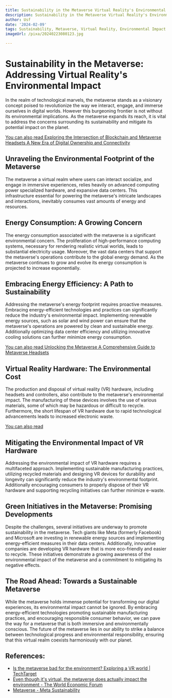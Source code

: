 ```yaml
---
title: Sustainability in the Metaverse Virtual Reality's Environmental Impact
description: Sustainability in the Metaverse Virtual Reality's Environmental Impact
author: Usf
date: '2024-02-09'
tags: Sustainability, Metaverse, Virtual Reality, Environmental Impact
imageUrl: /pixa/20240223080123.jpg

---
```

# Sustainability in  the Metaverse: Addressing Virtual Reality's Environmental Impact

In the realm of  technological marvels,  the metaverse  stands  as a visionary concept poised to revolutionize the way we interact, engage, and immerse ourselves in digital worlds. However  this burgeoning frontier is not without its environmental implications. As the metaverse expands its reach, it is vital to address the concerns surrounding  its sustainability and mitigate its  potential  impact on the planet.

[You can  also read Exploring the Intersection of Blockchain and Metaverse Headsets A New Era of Digital  Ownership and Connectivity](Exploring%20the%20Intersection%20of%20Blockchain%20and%20Metaverse%20Headsets%20A%20New%20Era%20of%20Digital%20Ownership%20and%20Connectivity)


## Unraveling the Environmental Footprint of the  Metaverse

The metaverse a virtual realm where users can interact socialize, and engage in immersive experiences,  relies  heavily on advanced computing power specialized hardware, and expansive data centers. This  infrastructure essential for powering the metaverse's intricate landscapes and interactions, inevitably consumes vast amounts of energy and resources.

## Energy Consumption: A  Growing Concern

The energy consumption associated with the metaverse is a significant environmental  concern. The proliferation of high-performance computing systems, necessary for rendering realistic virtual worlds, leads to substantial electricity  usage. Moreover, the vast  data  centers that support the metaverse's operations contribute to the global  energy demand. As the metaverse continues to grow  and evolve its energy consumption is projected to increase exponentially.

## Embracing Energy Efficiency: A Path to Sustainability

Addressing the metaverse's energy footprint requires proactive  measures. Embracing energy-efficient technologies and practices can significantly reduce the  industry's environmental impact. Implementing renewable energy sources, such as solar and wind power  can ensure that the  metaverse's operations are powered by clean and sustainable energy. Additionally optimizing data center efficiency and utilizing innovative cooling solutions can further minimize energy consumption.

[You can also read Unlocking  the Metaverse A Comprehensive  Guide to Metaverse Headsets](Unlocking%20the%20Metaverse%20A%20Comprehensive%20Guide%20to%20Metaverse%20Headsets)


## Virtual Reality Hardware:  The Environmental Cost

The production and disposal of virtual reality (VR) hardware, including headsets and controllers, also contribute  to the metaverse's environmental impact. The manufacturing of  these devices  involves  the use of various materials, some of which may be hazardous or difficult  to  recycle. Furthermore, the short lifespan of VR hardware due to rapid technological advancements  leads to increased electronic waste.

[You can also read ]()


## Mitigating the Environmental  Impact of VR Hardware

Addressing the environmental impact of VR hardware requires a multifaceted approach. Implementing sustainable manufacturing practices, utilizing recycled materials  and designing VR  devices for durability and longevity can significantly reduce the  industry's  environmental footprint. Additionally encouraging consumers to properly  dispose of their VR hardware and supporting recycling initiatives can  further minimize e-waste.

## Green Initiatives in the Metaverse:  Promising  Developments

Despite the challenges, several initiatives are  underway to promote sustainability in the metaverse. Tech giants like Meta (formerly Facebook) and Microsoft are investing in renewable energy sources and implementing energy-efficient measures in their data centers. Additionally, innovative companies are developing VR hardware that is more eco-friendly and easier to recycle. These  initiatives demonstrate a growing awareness of the environmental impact  of the metaverse and a commitment to mitigating its negative effects.

## The Road Ahead: Towards a Sustainable Metaverse

While the metaverse holds immense potential for transforming our digital experiences, its environmental impact cannot be ignored. By embracing energy-efficient technologies promoting sustainable manufacturing practices, and encouraging responsible consumer  behavior,  we  can pave the way for a metaverse  that is both immersive  and environmentally conscious. The  future of the metaverse lies in our  ability to strike a balance between technological progress and environmental responsibility, ensuring that this virtual realm coexists harmoniously  with our planet.

## References:
- [Is the metaverse bad for the environment? Exploring a VR world | TechTarget](https://www.techtarget.com/sustainability/feature/Is-the-metaverse-bad-for-the-environment-Exploring-a-VR-world)
- [Even though it's virtual, the metaverse does actually impact the environment - The World Economic Forum](https://www.weforum.org/agenda/2022/02/how-metaverse-actually-impacts-the-environment/)
- [Metaverse - Meta Sustainability](https://sustainability.fb.com/metaverse/)
